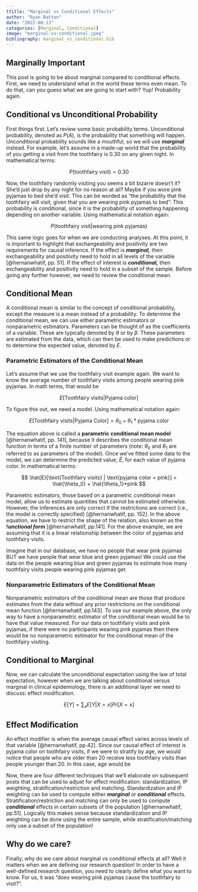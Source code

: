 ```yaml
---
ttitle: "Marginal vs Conditional Effects"
author: "Ryan Batten"
date: "2022-08-13"
categories: [Marginal, Conditional]
image: "marginal-vs-conditional.jpeg"
bibliography: marginal_vs_conditional.bib
---
```


## Marginally Important

This post is going to be about marginal compared to conditional effects. First, we need to understand what in the world these terms even mean. To do that, can you guess what we are going to start with? Yup! Probability again.

## Conditional vs Unconditional Probability

First things first. Let's review some basic probability terms. Unconditional probability, denoted as $P(A)$, is the probability that something will happen. Unconditional probability sounds like a mouthful, so we will use ***marginal*** instead. For example, let's assume in a made-up world that the probability of you getting a visit from the toothfairy is 0.30 on any given night. In mathematical terms:

$$
P(\text{toothfairy visit}) = 0.30
$$

Now, the toothfairy randomly visiting you seems a bit bizarre doesn't it? She'd just drop by any night for no reason at all? Maybe if you wore pink pyjamas to bed she'd visit. This can be worded as "the probability that the toothfairy will visit, given that you are wearing pink pyjamas to bed". This probability is conditional, since it is the probability of something happening depending on another variable. Using mathematical notation again:

$$
P(\text{toothfairy visit} | \text{wearing pink pyjamas}) 
$$

This same logic goes for when we are conducting analyses. At this point, it is important to highlight that exchangeability and positivity are two requirements for causal inference. If the effect is ***marginal,*** then exchangeability and positivity need to hold in all levels of the variable [@hernanwhatif, pp. 51]. If the effect of interest is ***conditional,*** then exchangeability and positivity need to hold in a subset of the sample. Before going any further however, we need to review the conditional mean.

## Conditional Mean

A conditional mean is similar to the concept of conditional probability, except the measure is a mean instead of a probability. To determine the conditional mean, we can use either parametric estimators or nonparametric estimators. Parameters can be thought of as the coefficients of a variable. These are typically denoted by $\theta$ or by $\beta$. These parameters are estimated from the data, which can then be used to make predictions or to determine the expected value, denoted by $E$.

### Parametric Estimators of the Conditional Mean

Let's assume that we use the toothfairy visit example again. We want to know the average number of toothfairy visits among people wearing pink pyjamas. In math terms, that would be

$$
E[\text{Toothfairy visits} | \text {Pyjama color}] 
$$

To figure this out, we need a model. Using mathematical notation again:

$$
E[\text{Toothfairy visits} | \text {Pyjama Color}] = \theta_0 + \theta_1*\text{pyjama color}
$$

The equation above is called a **parametric conditional mean model** [@hernanwhatif, pp. 141], because it describes the conditional mean function in terms of a finite number of parameters (note: $\theta_0$ and $\theta_1$ are referred to as parameters of the model). Once we've fitted some data to the model, we can determine the predicted value, $\hat{E}$, for each value of pyjama color. In mathematical terms:

$$
\hat{E}[\text{Toothfairy visits} | \text{pyjama color = pink}] = \hat{\theta_0} + \hat{\theta_1}*pink
$$

Parametric estimators, those based on a parametric conditional mean model, allow us to estimate quantities that cannot be estimated otherwise. However, the inferences are only correct if the restrictions are correct (i.e., the model is correctly specified) [@hernanwhatif, pp. 152]. In the above equation, we have to restrict the shape of the relation, also known as the f***unctional form*** [@hernanwhatif, pp.141]. For the above example, we are assuming that it is a linear relationship between the color of pyjamas and toothfairy visits.

Imagine that in our database, we have no people that wear pink pyjamas BUT we have people that wear blue and green pyjamas! We could use the data on the people wearing blue and green pyjamas to estimate how many toothfairy visits people wearing pink pyjamas get.

### Nonparametric Estimators of the Conditional Mean

Nonparametric estimators of the conditional mean are those that produce estimates from the data without any prior restrictions on the conditional mean function [@hernanwhatif, pp.143]. To use our example above, the only way to have a nonparametric estimator of the conditional mean would be to have that value measured. For our data on toothfairy visits and pink pyjamas, if there were no participants wearing pink pyjamas then there would be no nonparametric estimator for the conditional mean of the toothfairy visiting.

## Conditional to Marginal

Now, we can calculate the unconditional expectation using the law of total expectation, however when we are talking about conditional versus marginal in clinical epidemiology, there is an additional layer we need to discuss: effect modification.

$$
E[Y] = \sum_x E[Y|X = x]Pr[X=x]
$$

## Effect Modification

An effect modifier is when the average causal effect varies across levels of that variable [@hernanwhatif, pp.42]. Since our causal effect of interest is pyjama color on toothfairy visits, if we were to stratify by age, we would notice that people who are older than 20 receive less toothfairy visits than people younger than 20. In this case, age would be

Now, there are four different techniques that we'll elaborate on subsequent posts that can be used to adjust for effect modification: standardization, IP weighting, stratification/restriction and matching. Standardization and IP weighting can be used to compute either ***marginal*** or ***conditional*** effects. Stratification/restriction and matching can only be used to compute ***conditional*** effects in certain subsets of the population [@hernanwhatif, pp.51]. Logically this makes sense because standardization and IP weighting can be done using the entire sample, while stratification/matching only use a subset of the population!

## Why do we care?

Finally, why do we care about marginal vs conditional effects at all? Well it matters when we are defining our research question! In order to have a well-defined research question, you need to clearly define what you want to know. For us, it was "does wearing pink pyjamas cause the toothfairy to visit?".

